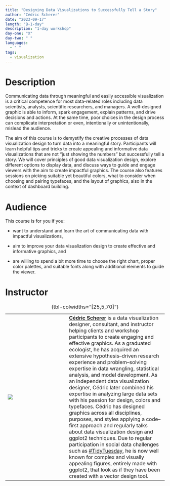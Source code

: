 ```yaml
---
title: "Designing Data Visualizations to Successfully Tell a Story"
author: "Cédric Scherer"
date: "2023-09-17"
length: "B-1-day"
description: "1-day workshop"
day-one: "X"
day-two: " "
languages:
  - " "
tags:
  - visualization
---
```


# Description

Communicating data through meaningful and easily accessible visualization is a critical competence for most data-related roles including data scientists, analysts, scientific researchers, and managers. A well-designed graphic is able to inform, spark engagement, explain patterns, and drive decisions and actions. At the same time, poor choices in the design process can complicate interpretation or even, intentionally or unintentionally, mislead the audience.

The aim of this course is to demystify the creative processes of data visualization design to turn data into a meaningful story. Participants will learn helpful tips and tricks to create appealing and informative data visualizations that are not "just showing the numbers" but successfully tell a story. We will cover principles of good data visualization design, explore different options to display data, and discuss ways to guide and engage viewers with the aim to create impactful graphics. The course also features sessions on picking suitable yet beautiful colors, what to consider when choosing and pairing typefaces, and the layout of graphics, also in the context of dashboard building.

# Audience

This course is for you if you:

-   want to understand and learn the art of communicating data with impactful visualizations,

-   aim to improve your data visualization design to create effective and informative graphics, and

-   are willing to spend a bit more time to choose the right chart, proper color palettes, and suitable fonts along with additional elements to guide the viewer.

# Instructor

|                          |     |                                                                                                                                                                                                                                                                                     |
|--------------|--------------|--------------------------------------------|
| ![](cedric-scherer.jpg) |     | [**Cédric Scherer**](https://cedricscherer.com) is a data visualization designer, consultant, and instructor helping clients and workshop participants to create engaging and effective graphics. As a graduated ecologist, he has acquired an extensive hypothesis--driven research experience and problem--solving expertise in data wrangling, statistical analysis, and model development. As an independent data visualization designer, Cédric later combined his expertise in analyzing large data sets with his passion for design, colors and typefaces. Cédric has designed graphics across all disciplines, purposes, and styles applying a code--first approach and regularly talks about data visualization design and ggplot2 techniques. Due to regular participation in social data challenges such as [#TidyTuesday](https://github.com/rfordatascience/tidytuesday), he is now well known for complex and visually appealing figures, entirely made with ggplot2, that look as if they have been created with a vector design tool. |

: {tbl-colwidths="[25,5,70]"}
